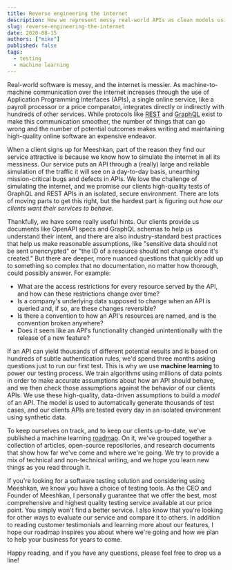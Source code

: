 ```yaml
---
title: Reverse engineering the internet
description: How we represent messy real-world APIs as clean models using machine learning.
slug: reverse-engineering-the-internet
date: 2020-08-15
authors: ["mike"]
published: false
tags:
  - testing
  - machine learning
---
```


Real-world software is messy, and the internet is messier. As machine-to-machine communication over the internet increases through the use of Application Programming Interfaces (APIs), a single online service, like a payroll processor or a price comparator, integrates directly or indirectly with hundreds of other services. While protocols like [REST](https://restfulapi.net/) and [GraphQL](https://graphql.org/) exist to make this communication smoother, the number of things that can go wrong and the number of potential outcomes makes writing and maintaining high-quality online software an expensive endeavor.

When a client signs up for Meeshkan, part of the reason they find our service attractive is because we know how to simulate the internet in all its messiness. Our service puts an API through a (really) large and reliable simulation of the traffic it will see on a day-to-day basis, unearthing mission-critical bugs and defects in APIs. We love the challenge of simulating the internet, and we promise our clients high-quality tests of GraphQL and REST APIs in an isolated, secure environment. There are lots of moving parts to get this right, but the hardest part is figuring out _how our clients want their services to behave._

Thankfully, we have some really useful hints. Our clients provide us documents like OpenAPI specs and GraphQL schemas to help us understand their intent, and there are also industry-standard best practices that help us make reasonable assumptions, like "sensitive data should not be sent unencrypted" or "the ID of a resource should not change once it's created." But there are deeper, more nuanced questions that quickly add up to something so complex that no documentation, no matter how thorough, could possibly answer. For example:

- What are the access restrictions for every resource served by the API, and how can these restrictions change over time?
- Is a company's underlying data supposed to change when an API is queried and, if so, are these changes reversible?
- Is there a convention to how an API's resources are named, and is the convention broken anywhere?
- Does it seem like an API's functionality changed unintentionally with the release of a new feature?

If an API can yield thousands of different potential results and is based on hundreds of subtle authentication rules, we'd spend three months asking questions just to run our first test. This is why we use **machine learning** to power our testing process. We train algorithms using millions of data points in order to make accurate assumptions about how an API should behave, and we then check those assumptions against the behavior of our clients APIs. We use these high-quality, data-driven assumptions to build a _model_ of an API. The model is used to automatically generate thousands of test cases, and our clients APIs are tested every day in an isolated environment using synthetic data.

To keep ourselves on track, and to keep our clients up-to-date, we've published a machine learning [roadmap](/ml). On it, we've grouped together a collection of articles, open-source repositories, and research documents that show how far we've come and where we're going. We try to provide a mix of technical and non-technical writing, and we hope you learn new things as you read through it.

If you're looking for a software testing solution and considering using Meeshkan, we know you have a choice of testing tools. As the CEO and Founder of Meeshkan, I personally guarantee that we offer the best, most comprehensive and highest quality testing service available at our price point. You simply won't find a better service. I also know that you're looking for other ways to evaluate our service and compare it to others. In addition to reading customer testimonials and learning more about our features, I hope our roadmap inspires you about where we're going and how we plan to help your business for years to come.

Happy reading, and if you have any questions, please feel free to drop us a line!
